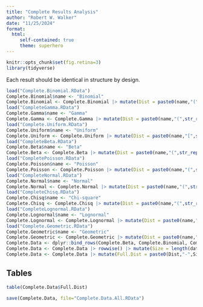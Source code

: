 ```yaml
---
title: "Complete Results Analysis"
author: "Robert W. Walker"
date: "11/25/2024"
format:
  html:
     self-contained: true
     theme: superhero
---
```


```r
knitr::opts_chunk$set(fig.retina=3)
library(tidyverse)
```

Each result should be identical in structure by design.

```r
load("Complete.Binomial.RData")
Complete.Binomial$name <- "Binomial"
Complete.Binomial <- Complete.Binomial |> mutate(Dist = paste0(name,"(",str_replace(str_remove(key, "rbinom-"),"-",","),")",sep=""))
load("CompleteGamma.RData")
Complete.Gamma$name <- "Gamma"
Complete.Gamma <- Complete.Gamma |> mutate(Dist = paste0(name,"(",str_replace(str_remove(key, "rgamma-"),"-",","),")",sep=""))
load("Complete.Uniform.RData")
Complete.Uniform$name <- "Uniform"
Complete.Uniform <- Complete.Uniform |> mutate(Dist = paste0(name,"[",str_replace(str_remove(key, "runif-"),"-",","),"]",sep=""))
load("CompleteBeta.RData")
Complete.Beta$name <- "Beta"
Complete.Beta <- Complete.Beta |> mutate(Dist = paste0(name,"(",str_replace(str_remove(key, "rbeta-"),"-",","),")",sep=""))
load("CompletePoisson.RData")
Complete.Poisson$name <- "Poisson"
Complete.Poisson <- Complete.Poisson |> mutate(Dist = paste0(name,"(",str_remove(key, "rpois-"),")",sep=""))
load("CompleteNormal.RData")
Complete.Normal$name <- "Normal"
Complete.Normal <- Complete.Normal |> mutate(Dist = paste0(name,"(",str_replace(str_remove(key, "rnorm-"),"-",","),")",sep=""))
load("CompleteChisq.RData")
Complete.Chisq$name <- "Chi-square"
Complete.Chisq <- Complete.Chisq |> mutate(Dist = paste0(name,"(",str_remove(key, "rchisq-"),")",sep=""))
load("CompleteLognormal.RData")
Complete.Lognormal$name <- "Lognormal"
Complete.Lognormal <- Complete.Lognormal |> mutate(Dist = paste0(name,"(",str_replace(str_remove(key, "rlnorm-"),"-",","),")",sep=""))
load("Complete.Geometric.RData")
Complete.Geometric$name <- "Geometric"
Complete.Geometric <- Complete.Geometric |> mutate(Dist = paste0(name,"(",str_remove(key, "rgeom-"),")",sep=""))
Complete.Data <- dplyr::bind_rows(Complete.Beta, Complete.Binomial, Complete.Poisson, Complete.Uniform, Complete.Normal,Complete.Chisq,Complete.Gamma,Complete.Geometric, Complete.Lognormal)
Complete.Data <- Complete.Data |> rowwise() |> mutate(Size = length(data))
Complete.Data <- Complete.Data |> mutate(Full.Dist = paste0(Dist,"-",Size),sep="")
```


## Tables

```r
table(Complete.Data$Full.Dist)
```

```r
save(Complete.Data, file="Complete.Data.All.RData")
```
